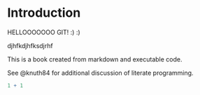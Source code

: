 # Introduction

HELLOOOOOOO GIT! :) :)

djhfkdjhfksdjrhf

This is a book created from markdown and executable code.

See @knuth84 for additional discussion of literate programming.

```r
1 + 1
```
